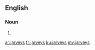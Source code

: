 ==English==

===Noun===
{{head|en|plural}}

# {{plural of|jarvey|lang=en|nocat=1}}

[[ar:jarveys]]
[[fr:jarveys]]
[[ku:jarveys]]
[[my:jarveys]]